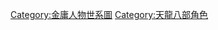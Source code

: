 {{familytree/start}}
{{familytree | | | | | A01 |-| A02 |-|-|-|-|-|-|-|-|-|-|-|-|-|-|v| A03 | | | | | | | | | | | | | | | | | | | | | | | | | | | | | | | A01=[[丁春秋]] | A02=[[李秋水]] | A03=[[無崖子]] }}
{{familytree | | | | | | | | | |!| | | | | | | |,|-|-|-|.| | | |!| | | | | |F|~|~|~|~|~|~|~|V|~|~|~|V|~|~|~|~|~|~|~|7| | | | | | | | }}
{{familytree | B01 |y| B02 | | B03 | | B04 |v| B05 | | B06 |-| B07 |y| B08 |^| B09 |y| B10 |]| B11 |]| B12 |-| B13 |]| B14 | | B15 | B01=[[玄慈]] | B02=[[葉二娘]] | B03=[[李乾順|夏崇宗]]| B04=[[慕容博]] | B05= | B06= | B07=[[李青蘿]] | B08=[[段正淳 (天龙八部)|段正淳]] | B09=[[刀白鳳]] | B10=[[段延慶]] | B11=[[秦紅棉]] | B12=[[甘寶寶]] | B13=[[鍾萬仇]] | B14=[[阮星竹]] | B15=[[蕭遠山]]}}
{{familytree | | | |!| | | | | |!| | | | | |!| | | | | | | | | | | |!| | | | | | | |!| | | |!| | | |!| | | | | |,|-|^|-|.| | | |!| | }}
{{familytree | | | C01 |-|-|-| C02 | | | | C03 | | | | | | | | | | C04 | | C05 |-| C06 |v| C07 |,| C08 | | | | C09 | | C10 |~| C11 | C01=[[虛竹]] | C02=[[李清露]] | C03=[[慕容復]] | C04=[[王語嫣]] | C05=[[曉蕾]] | C06=[[段譽]] | C07=[[木婉清]] | C08=[[鍾靈]] | C09=[[阿紫 (小說角色)|阿紫]] | C10=[[阿朱]] | C11=[[蕭峯]]}}
{{familytree | | | | | | | | | | | | | | | | | | | | | | | | | | | | | | | | | | | | | |`|-|-|-|'| | | | | | | | | | | | | | | | | | }}
{{familytree/end}}<noinclude>[[Category:金庸人物世系圖]][[Category:天龍八部角色]]</noinclude>